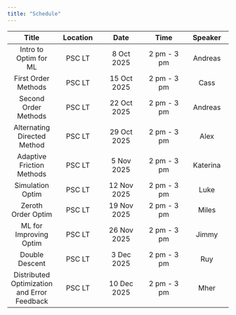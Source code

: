 ```yaml
---
title: "Schedule"
---
```


| Title | Location | Date | Time | Speaker |
|:-------------:|:-------------:|:-------------:|:-------------:|:-------------:|
| Intro to Optim for ML | PSC LT | 8 Oct 2025 | 2 pm - 3 pm | Andreas |
| First Order Methods | PSC LT | 15 Oct 2025 | 2 pm - 3 pm | Cass |
| Second Order Methods | PSC LT | 22 Oct 2025 | 2 pm - 3 pm | Andreas |
| Alternating Directed Method | PSC LT | 29 Oct 2025 | 2 pm - 3 pm | Alex |
| Adaptive Friction Methods | PSC LT | 5 Nov 2025 | 2 pm - 3 pm | Katerina |
| Simulation Optim | PSC LT | 12 Nov 2025 | 2 pm - 3 pm | Luke |
| Zeroth Order Optim | PSC LT | 19 Nov 2025 | 2 pm - 3 pm | Miles |
| ML for Improving Optim | PSC LT | 26 Nov 2025 | 2 pm - 3 pm | Jimmy |
| Double Descent | PSC LT | 3 Dec 2025 | 2 pm - 3 pm | Ruy |
| Distributed Optimization and Error Feedback | PSC LT | 10 Dec 2025 | 2 pm - 3 pm | Mher |